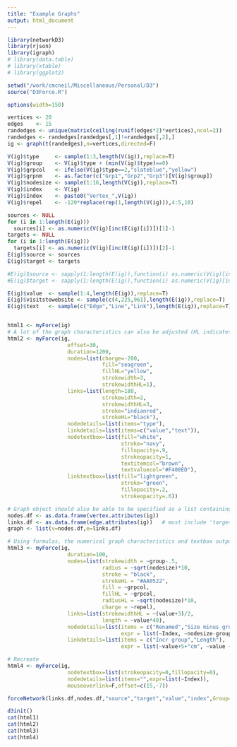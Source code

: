 ```yaml
---
title: "Example Graphs"
output: html_document
---
```


```r
library(networkD3)
library(rjson)
library(igraph)
# library(data.table)
# library(xtable)
# library(ggplot2)

setwd("/work/cmcneil/Miscellaneous/Personal/D3")
source("D3Force.R")

options(width=150)

vertices <- 20
edges    <- 15
randedges <- unique(matrix(ceiling(runif(edges*2)*vertices),ncol=2))
randedges <- randedges[randedges[,1]!=randedges[,2],]
ig <- graph(t(randedges),n=vertices,directed=F)

V(ig)$type     <- sample(1:3,length(V(ig)),replace=T)
V(ig)$group    <- V(ig)$type + (min(V(ig)$type)==0)
V(ig)$grpcol   <- ifelse(V(ig)$type==2,"slateblue","yellow")
V(ig)$grpnm    <- as.factor(c("Grp1","Grp2","Grp3")[V(ig)$group])
V(ig)$nodesize <- sample(1:16,length(V(ig)),replace=T)
V(ig)$index    <- V(ig)
V(ig)$Index    <- paste0("Vertex_",V(ig))
V(ig)$repel    <- -120*replace(rep(1,length(V(ig))),4:5,10)

sources <- NULL
for (i in 1:length(E(ig)))
  sources[i] <- as.numeric(V(ig)[inc(E(ig)[i])])[1]-1
targets <- NULL
for (i in 1:length(E(ig)))
  targets[i] <- as.numeric(V(ig)[inc(E(ig)[i])])[2]-1
E(ig)$source <- sources
E(ig)$target <- targets

#E(ig)$source <- sapply(1:length(E(ig)),function(i) as.numeric(V(ig)[inc(E(ig)[i])])[1]-1 )
#E(ig)$target <- sapply(1:length(E(ig)),function(i) as.numeric(V(ig)[inc(E(ig)[i])])[2]-1 )

E(ig)$value  <- sample(1:4,length(E(ig)),replace=T)
E(ig)$visitstowebsite <- sample(c(4,225,961),length(E(ig)),replace=T)
E(ig)$text   <- sample(c("Edge","Line","Link"),length(E(ig)),replace=T)


html1 <- myForce(ig)
# A lot of the graph characteristics can also be adjusted (HL indicates the value when it is highlighted).
html2 <- myForce(ig,
                   offset=30,
                   duration=1200,
                   nodes=list(charge=-200,
                              fill="seagreen",
                              fillHL="yellow",
                              strokewidth=3,
                              strokewidthHL=1),
                   links=list(length=180,
                              strokewidth=2,
                              strokewidthHL=3,
                              stroke="indianred",
                              strokeHL="black"),
                   nodedetails=list(items="type"),
                   linkdetails=list(items=c("value","text")),
                   nodetextbox=list(fill="white",
                                    stroke="navy",
                                    fillopacity=.9,
                                    strokeopacity=1,
                                    textitemcol="brown",
                                    textvaluecol="#F408ED"),
                   linktextbox=list(fill="lightgreen",
                                    stroke="green",
                                    fillopacity=.2,
                                    strokeopacity=.6))

# Graph object should also be able to be specified as a list containing two data.frames for vertex (nodes) and edge (links) attributes (NOT WORKING)
nodes.df <- as.data.frame(vertex.attributes(ig)) 
links.df <- as.data.frame(edge.attributes(ig))   # must include 'target' and 'source' fields referencing row numbers of nodes.df
graph <- list(v=nodes.df,e=links.df)

# Using formulas, the numerical graph characteristics and textbox output can also be functions of graph characteristics
html3 <- myForce(ig,
                   duration=100,
                   nodes=list(strokewidth = ~group-.5,
                              radius = ~sqrt(nodesize)*10,
                              stroke = "black",
                              strokeHL = "#AA0522",
                              fill = ~grpcol,
                              fillHL = ~grpcol,
                              radiusHL = ~sqrt(nodesize)*10,
                              charge = ~repel),
                   links=list(strokewidthHL = ~(value+3)/2,
                              length = ~value*40),
                   nodedetails=list(items = c("Renamed","Size minus group","Shifted index"),
                                    expr = list(~Index, ~nodesize-group, ~index+""+3)),
                   linkdetails=list(items = c("Incr group","Length"),
                                    expr = list(~value+5+"cm", ~value + " * constant value")))

# Recreate
html4 <- myForce(ig,
                   nodetextbox=list(strokeopacity=0,fillopacity=0),
                   nodedetails=list(items="",expr=list(~Index)),
                   mouseoverlink=F,offset=c(15,-7))
```

```r
forceNetwork(links.df,nodes.df,"source","target","value","index",Group="group",Nodesize="nodesize",opacity=1)
```

```r
d3init()
cat(html1)
cat(html2)
cat(html3)
cat(html4)
```
